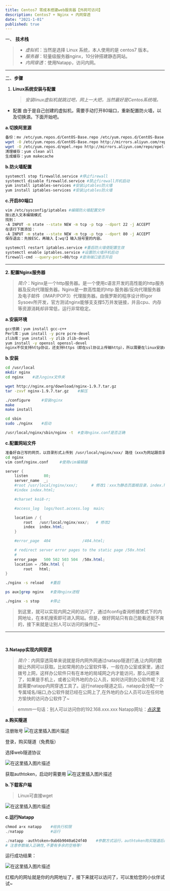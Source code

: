 ```yaml
---
title: Centos7 零成本搭建web服务器【外网可访问】
description: Centos7 + Nginx + 内网穿透
date: "2021-1-01"
published: true
---
```


一、 **技术栈**

> - *虚拟机*：当然是选择 Linux 系统，本人使用的是 centos7 版本。
> - *服务器*：轻量级服务器nginx，10分钟搭建静态网站。
> - *内网穿透*：使用Natapp，访问内网。

----

二、**步骤**

 1. **Linux系统安装与配置**

    > *安装linux虚拟机就跳过吧，网上一大把，当然最好是Centos系统哦。*

 - 配置
   由于是自己创建的虚拟机，需要手动打开80端口，重新配置防火墙，以及切换源。下面开始吧。

**a.切换阿里源**

```bash
备份：mv /etc/yum.repos.d/CentOS-Base.repo /etc/yum.repos.d/CentOS-Base.repo.backup
wget -O /etc/yum.repos.d/CentOS-Base.repo http://mirrors.aliyun.com/repo/Centos-7.repo
wget -O /etc/yum.repos.d/epel.repo http://mirrors.aliyun.com/repo/epel-7.repo
清理缓存：yum clean all
生成缓存：yum makecache
```

**b.防火墙配置**

```bash
systemctl stop firewalld.service #停止firewall
systemctl disable firewalld.service #禁止firewall开机启动
yum install iptables-services #安装iptables防火墙
yum install iptables-services #安装iptables防火墙
```

**c.开启80端口**

```bash
vim /etc/sysconfig/iptables #编辑防火墙配置文件
按i进入文本编辑模式
找到：
-A INPUT -m state --state NEW -m tcp -p tcp --dport 22 -j ACCEPT
在该行下面添加：
-A INPUT -m state --state NEW -m tcp -p tcp --dport 80 -j ACCEPT
保存退出：先按ESC，再输入【:wq!】输入括号里的内容。

```

```bash
systemctl restart iptables.service #重启防火墙使配置生效
systemctl enable iptables.service #设置防火墙开机启动
firewall-cmd --query-port=80/tcp #查询端口是否开启
```
---

**2. 配置Nginx服务器**

> *简介*：Nginx是一个http服务器。是一个使用c语言开发的高性能的http服务器及反向代理服务器。Nginx是一款高性能的http 服务器/反向代理服务器及电子邮件（IMAP/POP3）代理服务器。由俄罗斯的程序设计师Igor Sysoev所开发，官方测试nginx能够支支撑5万并发链接，并且cpu、内存等资源消耗却非常低，运行非常稳定。

**a.安装环境**

```bash
gcc依赖：yum install gcc-c++
Perl库：yum install -y pcre pcre-devel
zlib库：yum install -y zlib zlib-devel
yum install -y openssl openssl-devel
nginx不仅支持http协议，还支持https（即在ssl协议上传输http），所以需要在linux安装openssl库。
```

**b.安装**

```bash
cd /usr/local
mkdir nginx
cd nginx	#进入nginx文件夹

wget http://nginx.org/download/nginx-1.9.7.tar.gz
tar -zxvf nginx-1.9.7.tar.gz	#解压

./configure		#安装nginx
make
make install

cd sbin
sudo ./nginx	#启动

/usr/local/nginx/sbin/nginx -t	#查询nginx.conf是否正确
```

**c.配置网站文件**

```bash
准备好自己写的网页，以目录形式上传到 /usr/local/nginx/xxx/ 路径（xxx为网站跟目录名）
cd nginx
vim conf/nginx.conf		#使用vim编辑器
```

```powershell
server {
    listen       80;
    server_name  _;
    #root /usr/local/nginx/xxx/;      # 修改1：xxx为静态页面根目录，index.html文件放在xxx下面
    #index index.html;

    #charset koi8-r;

    #access_log  logs/host.access.log  main;

    location / {
        root   /usr/local/nginx/xxx/;	# 修改2
        index  index.html;
    }

    #error_page  404              /404.html;

    # redirect server error pages to the static page /50x.html
    #
    error_page   500 502 503 504  /50x.html;
    location = /50x.html {
        root   html;
}
```

```bash
./nginx -s reload 	#重启

ps aux|grep nginx	#查询nginx进程

./nginx -s stop		#停止
```

>   到这里，就可以实现内网之间的访问了，通过ifconfig查询桥接模式下的内网地址，在本机搜索即可进入网站。但是，做好网站只有自己能看还挺不爽的，接下来就是让别人可以访问的操作辽~

---


​	

**3.Natapp实现内网穿透**
> *简介*：内网穿透简单来说就是将内网外网通过natapp隧道打通,让内网的数据让外网可以获取。比如常用的办公室软件等，一般在办公室或家里，通过拨号上网，这样办公软件只有在本地的局域网之内才能访问，那么问题来了，如果是手机上，或者公司外地的办公人员，如何访问到办公软件呢？这就需要natapp内网穿透工具了。运行natapp隧道之后，natapp会分配一个专属域名/端口,办公软件就已经在公网上了,在外地的办公人员可以在任何地方愉快的访问办公软件了~

> emmm一句话：别人可以访问你的192.168.xxx.xxx
> Natapp网址：[点这里](https://natapp.cn/)

**a.购买隧道**

注册账号
![在这里插入图片描述](/article/centosweb/20201207104539729.png)

登录，购买隧道（免费版）

选择web隧道协议

![在这里插入图片描述](/article/centosweb/20201207104746667.png)

获取authtoken，启动时需要用
![在这里插入图片描述](/article/centosweb/2020120710531049.png)

**b.下载客户端**

> Linux可直接wget

![在这里插入图片描述](/article/centosweb/20201207105027387.png)

**c.运行Natapp**

```powershell
chmod a+x natapp	#给执行权限
./natapp			#运行

./natapp -authtoken=9ab6b9040a624f40	#参数方式运行，authtoken购买隧道后即可在控制台查看
# 注意参数输入正确性,不要有多余的空格等!
```

运行成功结果：

![在这里插入图片描述](/article/centosweb/2020120711005848.png)

红框内的网址就是你的内网地址了，接下来就可以访问了，可以发给您的小伙伴试试~